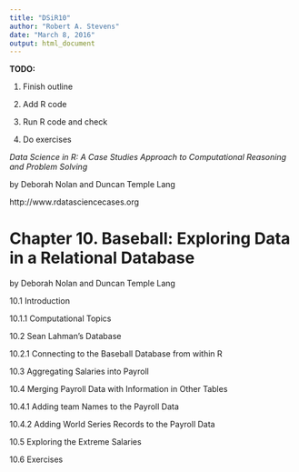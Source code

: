```yaml
---
title: "DSiR10"
author: "Robert A. Stevens"
date: "March 8, 2016"
output: html_document
---
```


**TODO:**

1. Finish outline

2. Add R code

3. Run R code and check

4. Do exercises

*Data Science in R: A Case Studies Approach to Computational Reasoning and Problem Solving*

by Deborah Nolan and Duncan Temple Lang

http://www.rdatasciencecases.org

# Chapter 10. Baseball: Exploring Data in a Relational Database 

by Deborah Nolan and Duncan Temple Lang

10.1 Introduction

10.1.1 Computational Topics

10.2 Sean Lahman’s Database

10.2.1 Connecting to the Baseball Database from within R

10.3 Aggregating Salaries into Payroll

10.4 Merging Payroll Data with Information in Other Tables

10.4.1 Adding team Names to the Payroll Data

10.4.2 Adding World Series Records to the Payroll Data

10.5 Exploring the Extreme Salaries

10.6 Exercises
